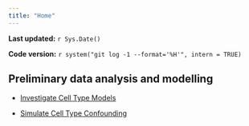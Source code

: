 ```yaml
---
title: "Home"
---
```


**Last updated:** `r Sys.Date()`

**Code version:** `r system("git log -1 --format='%H'", intern = TRUE)`


## Preliminary data analysis and modelling

*  [Investigate Cell Type Models](InvestigateCellType.html)

*  [Simulate Cell Type Confounding](SimulateCellTypeConfounding.html)
